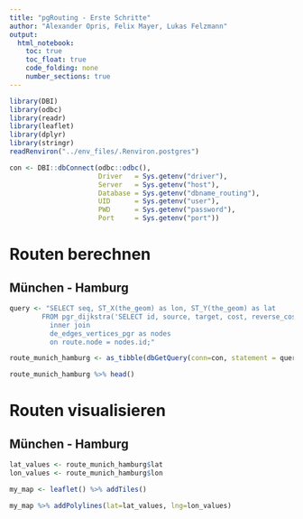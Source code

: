 ```yaml
---
title: "pgRouting - Erste Schritte"
author: "Alexander Opris, Felix Mayer, Lukas Felzmann"
output:
  html_notebook:
    toc: true
    toc_float: true
    code_folding: none
    number_sections: true
---
```


```r
library(DBI)
library(odbc)
library(readr)
library(leaflet)
library(dplyr)
library(stringr)
readRenviron("../env_files/.Renviron.postgres")
```

```r
con <- DBI::dbConnect(odbc::odbc(),
                      Driver   = Sys.getenv("driver"),
                      Server   = Sys.getenv("host"),
                      Database = Sys.getenv("dbname_routing"),
                      UID      = Sys.getenv("user"),
                      PWD      = Sys.getenv("password"),
                      Port     = Sys.getenv("port"))
```

# Routen berechnen
## München - Hamburg

```r
query <- "SELECT seq, ST_X(the_geom) as lon, ST_Y(the_geom) as lat
        FROM pgr_dijkstra('SELECT id, source, target, cost, reverse_cost FROM de_edges', 3828327, 3455, TRUE) as route
	      inner join
	      de_edges_vertices_pgr as nodes
	      on route.node = nodes.id;"

route_munich_hamburg <- as_tibble(dbGetQuery(conn=con, statement = query))
```

```r
route_munich_hamburg %>% head()
```


# Routen visualisieren
## München - Hamburg
```r
lat_values <- route_munich_hamburg$lat
lon_values <- route_munich_hamburg$lon
```

```r
my_map <- leaflet() %>% addTiles()
```

```r
my_map %>% addPolylines(lat=lat_values, lng=lon_values) 
```
